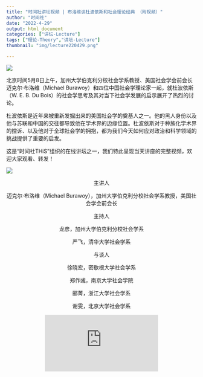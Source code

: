 ```yaml
---
title: "时间社讲坛视频 | 布洛维谈杜波依斯和社会理论经典 （附视频）"
author: "时间社"
date: "2022-4-29"
output: html_document
categories: ["讲坛-Lecture"]
tags: ["理论-Theory","讲坛-Lecture"]
thumbnail: "img/lecture220429.png"

---
```


![](/img/logo1.png)

北京时间5月8日上午，加州大学伯克利分校社会学系教授、美国社会学会前会长迈克尔·布洛维（Michael Burawoy）和四位中国社会学理论家一起，就杜波依斯（W. E. B. Du Bois）的社会学思考及其对当下社会学发展的启示展开了热烈的讨论。


杜波依斯是近年来被重新发掘出来的美国社会学的奠基人之一。他的黑人身份以及他与苏联和中国的交往都导致他在学术界的边缘位置。杜波依斯对于种族化学术界的控诉、以及他对于全球社会学的拥抱，都为我们今天如何应对政治和科学领域的挑战提供了重要的启发。


这是“时间社THiS”组织的在线讲坛之一，我们特此呈现当天讲座的完整视频，欢迎大家观看、转发！

![](/img/logo2.png)
<center>
主讲人

迈克尔·布洛维（Michael Burawoy），加州大学伯克利分校社会学系教授，美国社会学会前会长



主持人

龙彦，加州大学伯克利分校社会学系

严飞，清华大学社会学系




与谈人

徐晓宏，密歇根大学社会学系

郑作彧，南京大学社会学院

郦菁，浙江大学社会学系

谢雯，北京大学社会学系

</center>

<center>
<iframe frameborder="0" src="https://v.qq.com/txp/iframe/player.html?vid=a3336bdm4pr" allowFullScreen="true"></iframe>
<script type="text/javascript">
document.getElementById("test").style.height=document.getElementById("test").scrollWidth*0.76+"px";
</script>
</center>

